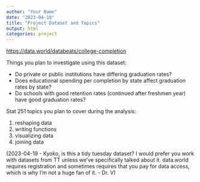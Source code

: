 ```yaml
---
author: "Your Name"
date: "2023-04-18"
title: "Project Dataset and Topics"
output: html
categories: project
---
```


[https://data.world/databeats/college-completion]()

Things you plan to investigate using this dataset:

- Do private or public institutions have differing graduation rates?
- Does educational spending per completion by state affect graduation rates by state?
- Do schools with good retention rates (continued after freshmen year) have good graduation rates?

Stat 251 topics you plan to cover during the analysis:

1. reshaping data
2. writing functions
3. visualizing data
4. joining data



(2023-04-19 - Kyoko, is this a tidy tuesday dataset? I would prefer you work with datasets from TT unless we've specifically talked about it. data.world requires registration and sometimes requires that you pay for data access, which is why I'm not a huge fan of it. - Dr. V)

